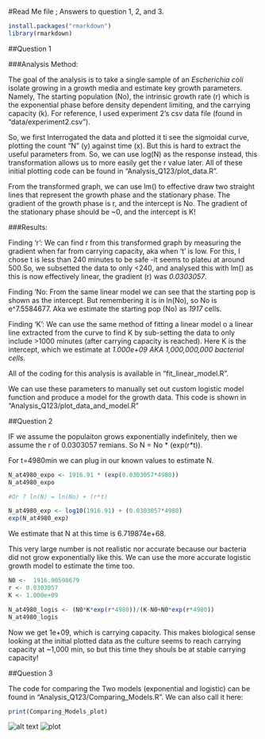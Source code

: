 #Read Me file ; Answers to question 1, 2, and 3.

```r
install.packages("rmarkdown")
library(rmarkdown)
```


##Question 1

###Analysis Method:

The goal of the analysis is to take a single sample of an _Escherichia coli_ isolate growing in a growth media and estimate key growth parameters.  Namely, The starting population (No), the intrinsic growth rate (r) which is the exponential phase before density dependent limiting, and the carrying capacity (k). For reference,  I used experiment 2's csv data file (found in "data/experiment2.csv").

So,  we first Interrogated the data and plotted it ti see the sigmoidal curve, plotting the count "N" (y) against time (x). But this is hard to extract the useful parameters from. So, we can use log(N) as the response instead, this transformation allows us to more easily get the r value later. All of these initial plotting code can be found in "Analysis_Q123/plot_data.R".

From the transformed graph, we can use lm() to effective draw two straight lines that represent the growth phase and the stationary phase. The gradient of the growth phase is r, and the intercept is No. The gradient of the stationary phase should be ~0, and the intercept is K!

###Results:

Finding 'r': 
We can find r from this transformed graph by measuring the gradient when far from carrying capacity,  aka when 't' is low. For this, I chose t is less than 240 minutes to be safe -it seems to plateu at around 500.So, we subsetted the data to only <240, and analysed this with lm() as this is now effectively linear, the gradient (r) was *0.0303057*.

Finding 'No:
From the same linear model we can see that the starting pop is shown as the intercept. But remembering it is in ln(No), so No is e^7.5584677. Aka we estimate the starting pop (No) as *1917* cells. 

Finding 'K':
We can use the same method of fitting a linear model o a linear line extracted from the curve to find K by sub-setting the data to only include >1000 minutes (after carrying capacity is reached). Here K is the intercept, which we estimate at *1.000e+09 AKA 1,000,000,000 bacterial cells*.

All of the coding for this analysis is available in "fit_linear_model.R".

We can use these parameters to manually set out custom logistic model function and produce a model for the growth data. This code is shown in "Analysis_Q123/plot_data_and_model.R"

##Question 2

IF we assume the populaiton grows exponentially indefinitely, then we assume the r of 0.0303057 remians. 
So N = No * (exp(r*t)). 

For t=4980min we can plug in our known values to estimate N.

```r
N_at4980_expo <- 1916.91 * (exp(0.0303057*4980))
N_at4980_expo

#Or ? ln(N) = ln(No) + (r*t)

N_at4980_exp <- log10(1916.91) + (0.0303057*4980)
exp(N_at4980_exp)

```

We estimate that N at this time is 6.719874e+68.

This very large number is not realistic nor accurate because our bacteria did not grow exponentially like this. We can use the more accurate logistic growth model to estimate the time too. 

```r
N0 <-  1916.90598679 
r <- 0.0303057 
K <- 1.000e+09

N_at4980_logis <- (N0*K*exp(r*4980))/(K-N0+N0*exp(r*4980))
N_at4980_logis
```
Now we get 1e+09, which is carrying capacity. This makes biological sense looking at the initial plotted data as the culture seems to reach carrying capacity at ~1,000 min, so but this time they shouls be at stable carrying capacity!

##Question 3

The code for comparing the Two models (exponential and logistic) can be found in "Analysis_Q123/Comparing_Models.R". We can also call it here:

```r
print(Comparing_Models_plot)
```

![alt text](https://github.com/KristianScratch/logistic_growth/blob/dev/Figures/Comparing_Models_PLOT.png)
![plot](https://github.com/KristianScratch/logistic_growth/blob/dev/Figures/Comparing_Models_PLOT.png)

